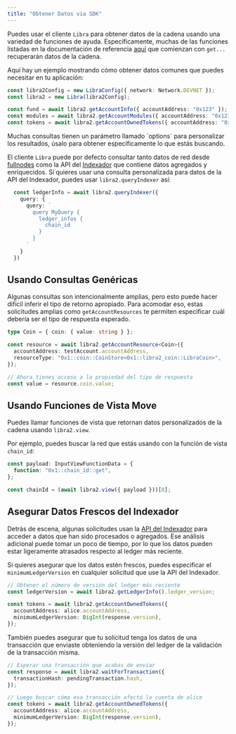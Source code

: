 ```yaml
---
title: "Obtener Datos via SDK"
---
```



Puedes usar el cliente `Libra` para obtener datos de la cadena usando una variedad de funciones de ayuda. Específicamente, muchas de las funciones listadas en la documentación de referencia [aquí](https://libra2-core.github.io/libra2-ts-sdk/@libra2-core/ts-sdk-1.35.0/classes/Libra.html) que comienzan con `get...` recuperarán datos de la cadena.

Aquí hay un ejemplo mostrando cómo obtener datos comunes que puedes necesitar en tu aplicación:

```typescript filename="fetch-data.ts"
const libra2Config = new LibraConfig({ network: Network.DEVNET });
const libra2 = new Libra(libra2Config);

const fund = await libra2.getAccountInfo({ accountAddress: "0x123" });
const modules = await libra2.getAccountModules({ accountAddress: "0x123" });
const tokens = await libra2.getAccountOwnedTokens({ accountAddress: "0x123" });
```

<Aside type="note">
  Muchas consultas tienen un parámetro llamado `options` para personalizar los resultados, úsalo para obtener específicamente lo que estás buscando.
</Aside>

El cliente `Libra` puede por defecto consultar tanto datos de red desde [fullnodes](https://api.mainnet.libra2labs.com/v1/spec#/) como la API del [Indexador](https://cloud.hasura.io/public/graphiql?endpoint=https://api.mainnet.libra2labs.com/v1/graphql) que contiene datos agregados y enriquecidos. Si quieres usar una consulta personalizada para datos de la API del Indexador, puedes usar `libra2.queryIndexer` así:

```typescript filename="fetch-data.ts"
  const ledgerInfo = await libra2.queryIndexer({
    query: {
      query: `
        query MyQuery {
          ledger_infos {
            chain_id
          }
        }
      `
    }
  })
```

## Usando Consultas Genéricas

Algunas consultas son intencionalmente amplias, pero esto puede hacer difícil inferir el tipo de retorno apropiado. Para acomodar eso, estas solicitudes amplias como `getAccountResources` te permiten especificar cuál debería ser el tipo de respuesta esperado.

```typescript filename="fetch-data.ts"
type Coin = { coin: { value: string } };

const resource = await libra2.getAccountResource<Coin>({
  accountAddress: testAccount.accountAddress,
  resourceType: "0x1::coin::CoinStore<0x1::libra2_coin::LibraCoin>",
});

// Ahora tienes acceso a la propiedad del tipo de respuesta
const value = resource.coin.value;
```

## Usando Funciones de Vista Move

Puedes llamar funciones de vista que retornan datos personalizados de la cadena usando `libra2.view`.

Por ejemplo, puedes buscar la red que estás usando con la función de vista `chain_id`:

```typescript filename="fetch-data.ts"
const payload: InputViewFunctionData = {
  function: "0x1::chain_id::get",
};

const chainId = (await libra2.view({ payload }))[0];
```

## Asegurar Datos Frescos del Indexador

Detrás de escena, algunas solicitudes usan la [API del Indexador](/build/indexer) para acceder a datos que han sido procesados o agregados. Ese análisis adicional puede tomar un poco de tiempo, por lo que los datos pueden estar ligeramente atrasados respecto al ledger más reciente.

Si quieres asegurar que los datos estén frescos, puedes especificar el `minimumLedgerVersion` en cualquier solicitud que use la API del Indexador.

```typescript filename="fetch-data.ts"
// Obtener el número de versión del ledger más reciente
const ledgerVersion = await libra2.getLedgerInfo().ledger_version;

const tokens = await libra2.getAccountOwnedTokens({
  accountAddress: alice.accountAddress,
  minimumLedgerVersion: BigInt(response.version),
});
```

También puedes asegurar que tu solicitud tenga los datos de una transacción que enviaste obteniendo la versión del ledger de la validación de la transacción misma.

```typescript filename="fetch-data.ts"
// Esperar una transacción que acabas de enviar
const response = await libra2.waitForTransaction({
  transactionHash: pendingTransaction.hash,
});

// Luego buscar cómo esa transacción afectó la cuenta de alice
const tokens = await libra2.getAccountOwnedTokens({
  accountAddress: alice.accountAddress,
  minimumLedgerVersion: BigInt(response.version),
});
```
